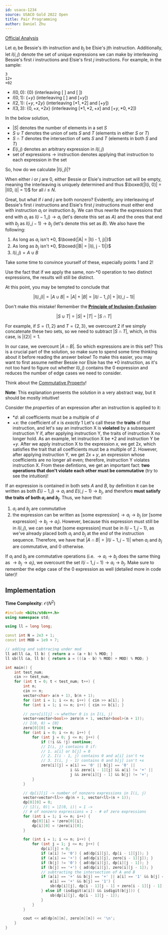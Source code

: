 ```yaml
---
id: usaco-1234
source: USACO Gold 2022 Open
title: Pair Programming
author: Daniel Zhu
---
```


[Official Analysis](http://www.usaco.org/current/data/sol_prob2_gold_open22.html)

Let $a_i$ be Bessie's ith instruction and $b_j$ be Elsie's jth instruction. Additionally, let $I(i, j)$ denote the set of unique expressions we can make by interleaving Bessie's first $i$ instructions and Elsie's first $j$ instructions. For example, in the sample:
```
3
12+
+02
```

- $I(0, 0)$: $\{0\}$ (interleaving $[\ ]$ and $[\ ]$)
- $I(0, 1)$: $\{+y\}$ (interleaving $[\ ]$ and $[+y]$)
- $I(2, 1)$: $\{+y, +2y\}$ (interleaving $[*1, *2]$ and $[+y]$)
- $I(3, 3)$: $\{0, +x, +2x\}$ (interleaving $[*1, *2, +x]$ and $[+y, *0, *2]$)

<Info title="Notation">

In the below solution,
- $|S|$ denotes the number of elements in a set $S$
- $S \cup T$ denotes the union of sets $S$ and $T$ (elements in either $S$ or $T$)
- $S \cap T$ denotes the intersection of sets $S$ and $T$ (elements in both $S$ and $T$)
- $E(i, j)$ denotes an arbitrary expression in $I(i, j)$
- $\text{set of expressions} \rightarrow \text{instruction}$ denotes applying that instruction to each expression in the set

</Info>

So, how do we calculate $|I(i, j)|$?

When either $i$ or $j$ are 0, either Bessie or Elsie's instruction set will be empty, meaning the interleaving is uniquely determined and thus $\boxed{|I(i, 0)| = |I(0, i)| = 1}$ for all $i \leq N$.

Great, but what if $i$ and $j$ are both nonzero? Evidently, any interleaving of Bessie's first $i$ instructions and Elsie's first $j$ instructions must either end with instruction $a_i$ or instruction $b_j$.
We can thus rewrite the expressions that end with $a_i$ as $I(i - 1, j) \rightarrow a_i$ (let's denote this set as $A$) and the ones that end with $b_j$ as $I(i, j - 1) \rightarrow b_j$ (let's denote this set as $B$).
We also have the following:
1. As long as $a_i$ isn't $*0$, $\boxed{|A| = |I(i - 1, j)|}$
2. As long as $b_j$ isn't $*0$, $\boxed{|B| = |I(i, j - 1)|}$
3. $I(i, j) = A \cup B$

Take some time to convince yourself of these, especially points 1 and 2!

<Info title="Not Convinced?">

Use the fact that if we apply the same, non-$*0$ operation to two distinct expressions, the results will still be distinct.

</Info>

At this point, you may be tempted to conclude that

$$
|I(i, j)| = |A \cup B| = |A| + |B| = |I(i - 1, j)| + |I(i, j - 1)|
$$

Don't make this mistake!
Remember the [**Principle of Inclusion-Exclusion**](https://en.wikipedia.org/wiki/Inclusion%E2%80%93exclusion_principle):

$$
|S \cup T| = |S| + |T| - |S \cap T|
$$

For example, if $S = \{1, 2\}$ and $T = \{2, 3\}$, we overcount $2$ if we simply concatenate these two sets, so we need to subtract $|S \cap T|$, which, in this case, is $|\{2\}| = 1$.

In our case, we overcount $|A \cap B|$. So which expressions are in this set? This is a crucial part of the solution, so make sure to spend some time thinking about it before reading the answer below! To make this easier, you may want to first assume neither Bessie nor Elsie has the $*0$ instruction, as it's not too hard to figure out whether $I(i, j)$ contains the $0$ expression and reduces the number of edge cases we need to consider.

<Spoiler title="Hint">

Think about the [Commutative Property](https://en.wikipedia.org/wiki/Commutative_property)!

</Spoiler>

<Spoiler title="Detailed Explanation">

**Note**: This explanation presents the solution in a very abstract way, but it should be mostly intuitive!

Consider the *properties* of an expression after an instruction is applied to it:
- $*d$: all coefficients must be a multiple of $d$
- $+x$: the coefficient of x is *exactly* $1$
Let's call these the **traits** of that instruction, and let's say an instruction X is **violated** by a subsequent instruction Y if, after applying instruction Y, the traits of instruction X no longer hold. As an example, let instruction X be $*2$ and instruction Y be $+y$. After we apply instruction X to the expression $x$, we get $2x$, which satisfies the trait that all coefficients must be a multiple of 2. However, after applying instruction Y, we get $2x + y$, an expression whose coefficients are no longer all even; therefore, instruction Y violates instruction X. From these defintions, we get an important fact: **two operations that don't violate each other must be commutative** (try to see the intuition)!

If an expression is contained in both sets $A$ and $B$, by definition it can be written as both $E(i - 1, j) \rightarrow a_i$ and $E(i, j - 1) \rightarrow b_j$, and therefore **must satisfy the traits of both $a_i$ and $b_j$**. Thus, we have that:
1. $a_i$ and $b_j$ are commutative
2. the expression can be written as $\text{[some expression]} \rightarrow a_i \rightarrow b_j$ (or $\text{[some expression]} \rightarrow b_j \rightarrow a_i$).
However, because this expression must still be in $I(i, j)$, we can see that $\text{[some expression]}$ must be in $I(i - 1, j - 1)$, as we've already placed both $a_i$ and $b_j$ at the end of the instruction sequence. Therefore, we have that $|A \cap B| = |I(i - 1, j - 1)|$ when $a_i$ and $b_j$ are commutative, and $0$ otherwise.

</Spoiler>

<Spoiler title="TL;DR">

If $a_i$ and $b_j$ are commutative operations (i.e. $\rightarrow a_i \rightarrow b_j$ does the same thing as $\rightarrow b_j \rightarrow a_i$), we overcount the set $I(i - 1, j - 1) \rightarrow a_i \rightarrow b_j$. Make sure to remember the edge case of the $0$ expression as well (detailed more in code later)!

</Spoiler>

## Implementation

**Time Complexity**: $\mathcal{O}(N^2)$

<LanguageSection>
<CPPSection>

```cpp
#include <bits/stdc++.h>
using namespace std;

using ll = long long;

const int N = 2e3 + 1;
const int MOD = 1e9 + 7;

// adding and subtracing under mod
ll ad(ll &a, ll b) { return a = (a + b) % MOD; }
ll sb(ll &a, ll b) { return a = (((a - b) % MOD) + MOD) % MOD; }

int main() {
	int test_num;
	cin >> test_num;
	for (int t = 0; t < test_num; t++) {
		int n;
		cin >> n;
		vector<char> a(n + 1), b(n + 1);
		for (int i = 1; i <= n; i++) { cin >> a[i]; }
		for (int i = 1; i <= n; i++) { cin >> b[i]; }

		// zero[i][j] -> whether 0 is in I(i, j)
		vector<vector<bool>> zero(n + 1, vector<bool>(n + 1));
		// I(0, 0) = {0}
		zero[0][0] = true;
		for (int i = 0; i <= n; i++) {
			for (int j = 0; j <= n; j++) {
				if (!i && !j) continue;
				// I(i, j) contains 0 if:
				// 1. a[i] or b[j] = 0
				// 2. I(i - 1, j) contains 0 and a[i] isn't +x
				// 3. I(i, j - 1) contains 0 and b[j] isn't +x
				zero[i][j] = a[i] == '0' || b[j] == '0' ||
				             i && zero[i - 1][j] && a[i] != '+' ||
				             j && zero[i][j - 1] && b[j] != '+';
			}
		}

		// dp[i][j] -> number of nonzero expressions in I(i, j)
		vector<vector<ll>> dp(n + 1, vector<ll>(n + 1));
		dp[0][0] = 0;
		// |I(i, 0)| = |I(0, i)| = 1 ->
		// # of nonzero expressions = 1 - # of zero expressions
		for (int i = 1; i <= n; i++) {
			dp[0][i] = !zero[0][i];
			dp[i][0] = !zero[i][0];
		}

		for (int i = 1; i <= n; i++) {
			for (int j = 1; j <= n; j++) {
				dp[i][j] = 0;
				if (a[i] != '0') { ad(dp[i][j], dp[i - 1][j]); }
				if (a[i] == '+') { ad(dp[i][j], zero[i - 1][j]); }
				if (b[j] != '0') { ad(dp[i][j], dp[i][j - 1]); }
				if (b[j] == '+') { ad(dp[i][j], zero[i][j - 1]); }
				// subtracting the intersection of A and B
				if (a[i] == '+' && b[j] == '+' || a[i] == '1' && b[j] == '+' ||
				    a[i] == '+' && b[j] == '1') {
					sb(dp[i][j], dp[i - 1][j - 1] + zero[i - 1][j - 1]);
				} else if (isdigit(a[i]) && isdigit(b[j])) {
					sb(dp[i][j], dp[i - 1][j - 1]);
				}
			}
		}

		cout << ad(dp[n][n], zero[n][n]) << '\n';
	}
}
```

</CPPSection>
</LanguageSection>
